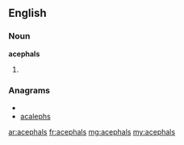 ==English==

===Noun===
'''acephals'''

# {{plural of|[[acephal]]}}

===Anagrams===
* {{alphagram|aacehlps}}
* [[acalephs#English|acalephs]]

[[ar:acephals]]
[[fr:acephals]]
[[mg:acephals]]
[[my:acephals]]